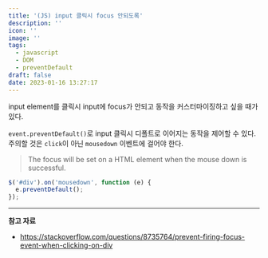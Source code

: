 ```yaml
---
title: '(JS) input 클릭시 focus 안되도록'
description: ''
icon: ''
image: ''
tags:
  - javascript
  - DOM
  - preventDefault
draft: false
date: 2023-01-16 13:27:17
---
```


input element를 클릭시 input에 focus가 안되고 동작을 커스터마이징하고 싶을 때가 있다.

`event.preventDefault()`로 input 클릭시 디폴트로 이어지는 동작을 제어할 수 있다.
주의할 것은 `click`이 아닌 `mousedown` 이벤트에 걸어야 한다.

> The focus will be set on a HTML element when the mouse down is successful.

```js
$('#div').on('mousedown', function (e) {
  e.preventDefault();
});
```

---

**참고 자료**

- https://stackoverflow.com/questions/8735764/prevent-firing-focus-event-when-clicking-on-div
